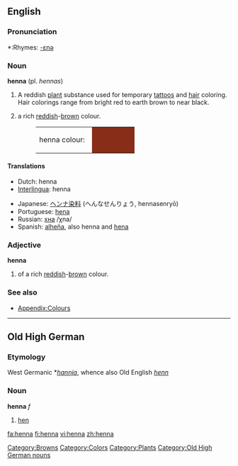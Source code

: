 {{see|Henna}}
{{wikipedia}}
==English==

===Pronunciation===
*:Rhymes: [[Rhymes:English:-ɛnə|-ɛnə]]

===Noun===
'''henna''' (pl. ''hennas'')

# A reddish [[plant]] substance used for temporary [[tattoo]]s and [[hair]] coloring. Hair colorings range from bright red to earth brown to near black.
# {{colour}} a rich [[red]]dish-[[brown]] colour.
#:<table><tr><td>henna colour: &nbsp;</td><td bgcolor="#882D17" width="80">&nbsp; </td></tr></table>

====Translations====
{{trans-top|dye}}
*Dutch: henna
*[[Interlingua]]: henna
{{trans-mid}}
*Japanese: [[ヘンナ]][[染料]] (へんなせんりょう, hennasenryō)
*Portuguese: [[hena]]
*Russian: [[хна]] /χna/ {{f}}
*Spanish: [[alheña]], also henna and [[hena]]
{{trans-bottom}}

{{trans-top|colour}}
{{trans-mid}}
{{trans-bottom}}

===Adjective===
'''henna'''

# {{colour}} of a rich [[red]]dish-[[brow]]n colour.

===See also===
*[[Wiktionary_Appendix:Colours|Appendix:Colours]]

[[Category:Browns]]
[[Category:Colors]]
[[Category:Plants]]

----

==Old High German==

===Etymology===
West Germanic *''[[hannja]]'', whence also Old English ''[[henn]]''

===Noun===
'''henna''' ''f''

# [[hen]]

[[Category:Old High German nouns]]

[[fa:henna]]
[[fi:henna]]
[[vi:henna]]
[[zh:henna]]
